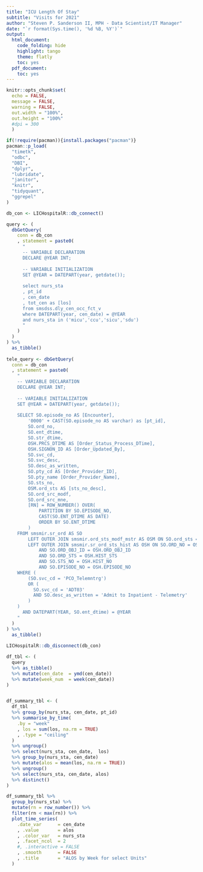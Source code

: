 ```yaml
---
title: "ICU Length Of Stay"
subtitle: "Visits for 2021"
author: "Steven P. Sanderson II, MPH - Data Scientist/IT Manager"
date: "`r format(Sys.time(), '%d %B, %Y')`"
output:
  html_document:
    code_folding: hide
    highlight: tango
    theme: flatly
    toc: yes
  pdf_document:
    toc: yes
---
```


```r
knitr::opts_chunk$set(
  echo = FALSE,
  message = FALSE,
  warning = FALSE,
  out.width = "100%",
  out.height = "100%"
  #dpi = 300
  )
```

```r
if(!require(pacman)){install.packages("pacman")}
pacman::p_load(
  "timetk",
  "odbc",
  "DBI",
  "dplyr",
  "lubridate",
  "janitor",
  "knitr",
  "tidyquant",
  "ggrepel"
)
```

```r
db_con <- LICHospitalR::db_connect()

query <- (
  dbGetQuery(
    conn = db_con
    , statement = paste0(
      "
      -- VARIABLE DECLARATION
      DECLARE @YEAR INT;
      
      -- VARIABLE INITIALIZATION
      SET @YEAR = DATEPART(year, getdate());
      
      select nurs_sta
      , pt_id
      , cen_date
      , tot_cen as [los]
      from smsdss.dly_cen_occ_fct_v
      where DATEPART(year, cen_date) = @YEAR
      and nurs_sta in ('micu','ccu','sicu','sdu')
      "
    )
  )
) %>% 
  as_tibble()
 
tele_query <- dbGetQuery(
  conn = db_con
  , statement = paste0(
    "
    -- VARIABLE DECLARATION
    DECLARE @YEAR INT;
      
    -- VARIABLE INITIALIZATION
    SET @YEAR = DATEPART(year, getdate());
    
    SELECT SO.episode_no AS [Encounter],
        '0000' + CAST(SO.episode_no AS varchar) as [pt_id],
        SO.ord_no,
        SO.ent_dtime,
        SO.str_dtime,
        OSH.PRCS_DTIME AS [Order_Status_Process_DTime],
        OSH.SIGNON_ID AS [Order_Updated_By],
        SO.svc_cd,
        SO.svc_desc,
        SO.desc_as_written,
        SO.pty_cd AS [Order_Provider_ID],
        SO.pty_name [Order_Provider_Name],
        SO.sts_no,
        OSM.ord_sts AS [sts_no_desc],
        SO.ord_src_modf,
        SO.ord_src_mne,
        [RN] = ROW_NUMBER() OVER(
            PARTITION BY SO.EPISODE_NO,
            CAST(SO.ENT_DTIME AS DATE)
            ORDER BY SO.ENT_DTIME
        )
    FROM smsmir.sr_ord AS SO
        LEFT OUTER JOIN smsmir.ord_sts_modf_mstr AS OSM ON SO.ord_sts = OSM.ord_sts_modf_cd
        LEFT OUTER JOIN smsmir.sr_ord_sts_hist AS OSH ON SO.ORD_NO = OSH.ORD_NO
            AND SO.ORD_OBJ_ID = OSH.ORD_OBJ_ID
            AND SO.ORD_STS = OSH.HIST_STS
            AND SO.STS_NO = OSH.HIST_NO
            AND SO.EPISODE_NO = OSH.EPISODE_NO
    WHERE (
        (SO.svc_cd = 'PCO_Telemntrg')
        OR (
          SO.svc_cd = 'ADT03'
          AND SO.desc_as_written = 'Admit to Inpatient - Telemetry'
        )
    )
      AND DATEPART(YEAR, SO.ent_dtime) = @YEAR
    "
  )
) %>%
  as_tibble()
  
LICHospitalR::db_disconnect(db_con)
```

```r
df_tbl <- (
  query
  %>% as_tibble()
  %>% mutate(cen_date  = ymd(cen_date))
  %>% mutate(week_num  = week(cen_date))
)


df_summary_tbl <- (
  df_tbl
  %>% group_by(nurs_sta, cen_date, pt_id)
  %>% summarise_by_time(
    .by = "week"
    , los = sum(los, na.rm = TRUE)
    , .type = "ceiling"
  )
  %>% ungroup()
  %>% select(nurs_sta, cen_date,  los)
  %>% group_by(nurs_sta, cen_date)
  %>% mutate(alos = mean(los, na.rm = TRUE))
  %>% ungroup()
  %>% select(nurs_sta, cen_date, alos)
  %>% distinct()
)
```

```r
df_summary_tbl %>% 
  group_by(nurs_sta) %>% 
  mutate(rn = row_number()) %>%
  filter(rn < max(rn)) %>%
  plot_time_series(
    .date_var      = cen_date
    , .value       = alos
    , .color_var   = nurs_sta
    , .facet_ncol  = 2
    #, .interactive = FALSE
    , .smooth      = FALSE
    , .title       = "ALOS by Week for select Units"
  )

```
